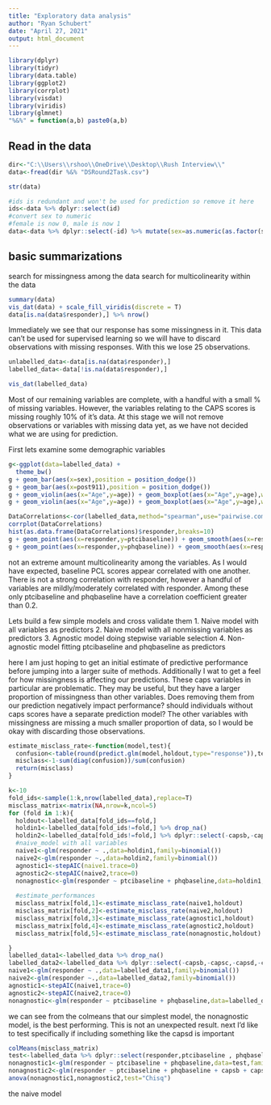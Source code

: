 ---
title: "Exploratory data analysis"
author: "Ryan Schubert"
date: "April 27, 2021"
output: html_document
---

```{r setup, include=FALSE}
library(dplyr)
library(tidyr)
library(data.table)
library(ggplot2)
library(corrplot)
library(visdat)
library(viridis)
library(glmnet)
"%&%" = function(a,b) paste0(a,b)
```

## Read in the data

```{r}
dir<-"C:\\Users\\rshoo\\OneDrive\\Desktop\\Rush Interview\\"
data<-fread(dir %&% "DSRound2Task.csv")

str(data)

#ids is redundant and won't be used for prediction so remove it here
ids<-data %>% dplyr::select(id)
#convert sex to numeric
#female is now 0, male is now 1
data<-data %>% dplyr::select(-id) %>% mutate(sex=as.numeric(as.factor(sex))-1)
```

## basic summarizations

search for missingness among the data
search for multicolinearity within the data


```{r}
summary(data)
vis_dat(data) + scale_fill_viridis(discrete = T)
data[is.na(data$responder),] %>% nrow()
```
Immediately we see that our response has some missingness in it. This data can't be used for supervised learning so we will have to discard observations with missing responses. With this we lose 25 observations.

```{r}
unlabelled_data<-data[is.na(data$responder),]
labelled_data<-data[!is.na(data$responder),]

vis_dat(labelled_data)

```

Most of our remaining variables are complete, with a handful with a small % of missing variables. However, the variables relating to the CAPS scores is missing roughly 10% of it's data. At this stage we will not remove observations or variables with missing data yet, as we have not decided what we are using for prediction.

First lets examine some demographic variables

```{r}

g<-ggplot(data=labelled_data) +
  theme_bw()
g + geom_bar(aes(x=sex),position = position_dodge())
g + geom_bar(aes(x=post911),position = position_dodge())
g + geom_violin(aes(x="Age",y=age)) + geom_boxplot(aes(x="Age",y=age),width=0.1) + coord_flip()
g + geom_violin(aes(x="Age",y=age)) + geom_boxplot(aes(x="Age",y=age),width=0.1) + coord_flip()
```


```{r}
DataCorrelations<-cor(labelled_data,method="spearman",use="pairwise.complete.obs") #Spearman correlation as it is more robust to rank data
corrplot(DataCorrelations)
hist(as.data.frame(DataCorrelations)$responder,breaks=10)
g + geom_point(aes(x=responder,y=ptcibaseline)) + geom_smooth(aes(x=responder,y=ptcibaseline),method="lm",se=F)
g + geom_point(aes(x=responder,y=phqbaseline)) + geom_smooth(aes(x=responder,y=phqbaseline),method="lm",se=F)
```
not an extreme amount multicolinearity among the variables. As I would have expected, baseline PCL scores appear correlated with one another. There is not a strong correlation with responder, however a handful of variables are mildly/moderately correlated with responder. Among these only ptcibaseline and phqbaseline have a correlation coefficient greater than 0.2. 

Lets build a few simple models and cross validate them
1. Naive model with all variables as predictors
2. Naive model with all nonmissing variables as predictors
3. Agnostic model doing stepwise variable selection
4. Non-agnostic model fitting ptcibaseline and phqbaseline as predictors

here I am just hoping to get an initial estimate of predictive performance before jumping into a larger suite of methods. Additionally I wat to get a feel for how missingness is affecting our predictions. These caps variables in particular are problematic. They may be useful, but they have a larger proportion of missingness than other variables. Does removing them from our prediction negatively impact performance? should individuals without caps scores have a separate prediction model? The other variables with missingness are missing a much smaller proportion of data, so I would be okay with discarding those observations.


```{r}

estimate_misclass_rate<-function(model,test){
  confusion<-table(round(predict.glm(model,holdout,type="response")),test$responder)
  misclass<-1-sum(diag(confusion))/sum(confusion)
  return(misclass)
}

k<-10
fold_ids<-sample(1:k,nrow(labelled_data),replace=T)
misclass_matrix<-matrix(NA,nrow=k,ncol=5)
for (fold in 1:k){
  holdout<-labelled_data[fold_ids==fold,]
  holdin1<-labelled_data[fold_ids!=fold,] %>% drop_na()
  holdin2<-labelled_data[fold_ids!=fold,] %>% dplyr::select(-capsb,-capsc,-capsd,-capse) %>% drop_na()
  #naive_model with all variables
  naive1<-glm(responder ~ .,data=holdin1,family=binomial())
  naive2<-glm(responder ~.,data=holdin2,family=binomial())
  agnostic1<-stepAIC(naive1.trace=0)
  agnostic2<-stepAIC(naive2,trace=0)
  nonagnostic<-glm(responder ~ ptcibaseline + phqbaseline,data=holdin1,family=binomial())
  
  #estimate_performances
  misclass_matrix[fold,1]<-estimate_misclass_rate(naive1,holdout)
  misclass_matrix[fold,2]<-estimate_misclass_rate(naive2,holdout)
  misclass_matrix[fold,3]<-estimate_misclass_rate(agnostic1,holdout)
  misclass_matrix[fold,4]<-estimate_misclass_rate(agnostic2,holdout)
  misclass_matrix[fold,5]<-estimate_misclass_rate(nonagnostic,holdout)

}
labelled_data1<-labelled_data %>% drop_na()
labelled_data2<-labelled_data %>% dplyr::select(-capsb,-capsc,-capsd,-capse) %>% drop_na()
naive1<-glm(responder ~ .,data=labelled_data1,family=binomial())
naive2<-glm(responder ~.,data=labelled_data2,family=binomial())
agnostic1<-stepAIC(naive1,trace=0)
agnostic2<-stepAIC(naive2,trace=0)
nonagnostic<-glm(responder ~ ptcibaseline + phqbaseline,data=labelled_data,family=binomial())


```

we can see from the colmeans that our simplest model, the nonagnostic model, is the best performing. This is not an unexpected result. next I'd like to test specifically if including something like the capsd is important

```{r}
colMeans(misclass_matrix)
test<-labelled_data %>% dplyr::select(responder,ptcibaseline , phqbaseline , capsb , capsc , capsd , capse) %>% drop_na()
nonagnostic1<-glm(responder ~ ptcibaseline + phqbaseline,data=test,family=binomial())
nonagnostic2<-glm(responder ~ ptcibaseline + phqbaseline + capsb + capsc + capsd + capse,data=test,family=binomial())
anova(nonagnostic1,nonagnostic2,test="Chisq")
```
the naive model
